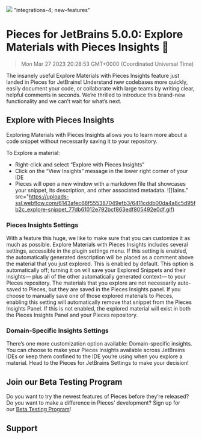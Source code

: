 ![](https://uploads-ssl.webflow.com/6143afec68f555387049efb3/6410ea2bd8348c2e1a7dad37_pieces-insights_4809bd660a1af4bc77b419bb639ff10a_2000.jpeg)
"integrations-4; new-features"
# Pieces for JetBrains 5.0.0: Explore Materials with Pieces Insights 🔎
> Mon Mar 27 2023 20:28:53 GMT+0000 (Coordinated Universal Time)

The insanely useful Explore Materials with Pieces Insights feature just landed in Pieces for JetBrains! Understand new codebases more quickly, easily document your code, or collaborate with large teams by writing clear, helpful comments in seconds. We’re thrilled to introduce this brand-new functionality and we can’t wait for what’s next.

## Explore with Pieces Insights
Exploring Materials with Pieces Insights allows you to learn more about a code snippet without necessarily saving it to your repository.

To Explore a material:
- Right-click and select “Explore with Pieces Insights”
- Click on the “View Insights” message in the lower right corner of your IDE
- Pieces will open a new window with a markdown file that showcases your snippet, its description, and other associated metadata.
![](ains." src="https://uploads-ssl.webflow.com/6143afec68f555387049efb3/6411cddb00da4a8c5d95fb2c_explore-snippet_77db61012e792bcf863edf805492e0df.gif)

### Pieces Insights Settings
With a feature this huge, we like to make sure that you can customize it as much as possible. Explore Materials with Pieces Insights includes several settings, accessible in the plugin settings menu.
If this setting is enabled, the automatically generated description will be placed as a comment above the material that you just explored. This is enabled by default.
This option is automatically off; turning it on will save your Explored Snippets and their insights— plus all of the other automatically generated context— to your Pieces repository.
The materials that you explore are not necessarily auto-saved to Pieces, but they are saved in the Pieces Insights panel. If you choose to manually save one of those explored materials to Pieces, enabling this setting will automatically remove that snippet from the Pieces Insights Panel. If this is not enabled, the explored material will exist in both the Pieces Insights Panel and your Pieces repository.

### Domain-Specific Insights Settings
There’s one more customization option available: Domain-specific insights. You can choose to make your Pieces Insights available across JetBrains IDEs or keep them confined to the IDE you’re using when you explore a material. Head to the Pieces for JetBrains Settings to make your decision!

## Join our Beta Testing Program
Do you want to try the newest features of Pieces before they’re released? Do you want to make a difference in Pieces’ development? Sign up for our <a href="https://getpieces.typeform.com/to/XGGlUqEI" target="_blank" rel="noopener noreferrer">Beta Testing Program</a>!

## Support
